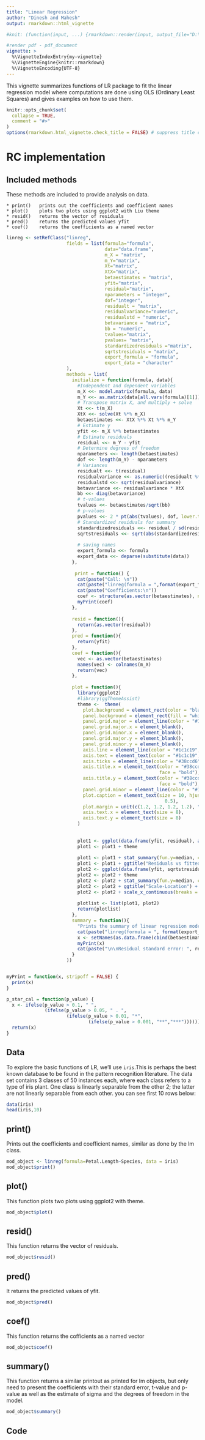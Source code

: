 ```yaml
---
title: "Linear Regression"
author: "Dinesh and Mahesh"
output: rmarkdown::html_vignette

#knit: (function(input, ...) {rmarkdown::render(input, output_file="D:\Linkoping University\Year1\Sem1\Period 1\Lab4_repo\vignettes\LR.html")})

#render pdf - pdf_document
vignette: >
  %\VignetteIndexEntry{my-vignette}
  %\VignetteEngine{knitr::rmarkdown}
  %\VignetteEncoding{UTF-8}
---
```

This vignette summarizes functions of LR package to fit the linear regression model where computations are done using OLS (Ordinary Least Squares) and gives examples on how to use them.

```r
knitr::opts_chunk$set(
  collapse = TRUE,
  comment = "#>"
)
options(rmarkdown.html_vignette.check_title = FALSE) # suppress title check

```


# RC implementation

## Included methods

These methods are included to provide analysis on data.

    * print()   prints out the coefficients and coefficient names
    * plot()    plots two plots using ggplot2 with Liu theme
    * resid()   returns the vector of residuals 
    * pred()    returns the predicted values yfit
    * coef()    returns the coefficients as a named vector

```r
linreg <- setRefClass("linreg",
                      fields = list(formula="formula",
                                    data="data.frame",
                                    m_X = "matrix",
                                    m_Y="matrix",
                                    Xt="matrix",
                                    XtX="matrix",
                                    betaestimates = "matrix",
                                    yfit="matrix",
                                    residual="matrix",
                                    nparameters = "integer",
                                    dof="integer",
                                    residualt = "matrix",
                                    residualvariance="numeric",
                                    residualstd = "numeric",
                                    betavariance = "matrix",
                                    bb = "numeric",
                                    tvalues="matrix",
                                    pvalues= "matrix",
                                    standardizedresiduals ="matrix",
                                    sqrtstresiduals = "matrix",
                                    export_formula = "formula",
                                    export_data = "character"
                      ),
                      methods = list(
                        initialize = function(formula, data){
                          #Independent and dependent variables
                          m_X <<- model.matrix(formula, data)
                          m_Y <<- as.matrix(data[all.vars(formula)[1]])
                          # Transpose matrix X, and multiply + solve
                          Xt <<- t(m_X)
                          XtX <<- solve(Xt %*% m_X)
                          betaestimates <<- XtX %*% Xt %*% m_Y
                          # Estimate y
                          yfit <<- m_X %*% betaestimates
                          # Estimate residuals
                          residual <<- m_Y - yfit
                          # Determine degrees of freedom
                          nparameters <<- length(betaestimates)
                          dof <<- length(m_Y) - nparameters
                          # Variances
                          residualt <<- t(residual)
                          residualvariance <<- as.numeric((residualt %*% residual) / dof)
                          residualstd <<- sqrt(residualvariance)
                          betavariance <<- residualvariance * XtX
                          bb <<- diag(betavariance)
                          # t-values
                          tvalues <<- betaestimates/sqrt(bb)
                          # p-values
                          pvalues <<- 2 * pt(abs(tvalues), dof, lower.tail = FALSE)
                          # Standardized residuals for summary
                          standardizedresiduals <<- residual / sd(residual)
                          sqrtstresiduals <<- sqrt(abs(standardizedresiduals))
                          
                          # saving names
                          export_formula <<- formula
                          export_data <<- deparse(substitute(data))
                        },
                        
                         print = function() {
                          cat(paste("Call: \n"))
                          cat(paste("linreg(formula = ",format(export_formula), ", data = ", export_data, ")\n\n", sep = ""))
                          cat(paste("Coefficients:\n"))
                          coef <- structure(as.vector(betaestimates), names= row.names(betaestimates))
                          myPrint(coef)
                        },
                        
                        resid = function(){
                          return(as.vector(residual))
                        },
                        pred = function(){
                          return(yfit)
                        },
                        coef = function(){
                          vec <- as.vector(betaestimates)
                          names(vec) <- colnames(m_X)
                          return(vec)
                        },
                        
                        plot = function(){
                          library(ggplot2)
                          #library(ggThemeAssist)
                          theme <-  theme(
                            plot.background = element_rect(color = "black"),
                            panel.background = element_rect(fill = "white", color = NA),
                            panel.grid.major = element_line(color = "#1c1c19", size = 0.5),
                            panel.grid.major.x = element_blank(),
                            panel.grid.minor.x = element_blank(),
                            panel.grid.major.y = element_blank(),
                            panel.grid.minor.y = element_blank(),
                            axis.line = element_line(color = "#1c1c19", size = 0.5),
                            axis.text = element_text(color = "#1c1c19", size = 6),
                            axis.ticks = element_line(color = "#38ccd6", size = 0.5),
                            axis.title.x = element_text(color = "#38ccd6", size = 14,
                                                        face = "bold"),
                            axis.title.y = element_text(color = "#38ccd6", size = 14,
                                                        face = "bold"),
                            panel.grid.minor = element_line(color = "#1c1c19", size = 5),
                            plot.caption = element_text(size = 10, hjust =
                                                          0.5),
                            plot.margin = unit(c(1.2, 1.2, 1.2, 1.2), "cm"),
                            axis.text.x = element_text(size = 8),
                            axis.text.y = element_text(size = 8)
                          )
        
                          
                          plot1 <- ggplot(data.frame(yfit, residual), aes(y=residual, x=yfit)) + geom_point(shape=21, size=3, colour="black", fill="white")
                          plot1 <- plot1 + theme
                          
                          plot1 <- plot1 + stat_summary(fun.y=median, colour="red", geom="line", aes(group = 1))
                          plot1 <- plot1 + ggtitle("Residuals vs fitted") + xlab(paste("Fitted Values \n", "linreg(", format(export_formula), ")"))
                          plot2 <- ggplot(data.frame(yfit, sqrtstresiduals), aes(y=sqrtstresiduals, x=yfit)) + geom_point(alpha = 0.6, shape=21, size=3, colour="black", fill="white")
                          plot2 <- plot2 + theme
                          plot2 <- plot2 + stat_summary(fun.y=median, colour="red", geom="line", aes(group = 1))
                          plot2 <- plot2 + ggtitle("Scale-Location") + xlab(paste("Fitted Values \n", "linreg(", format(export_formula), ")"))
                          plot2 <- plot2 + scale_x_continuous(breaks = seq(0.0, 1.5, by= 0.5))
                          
                          plotlist <- list(plot1, plot2)
                          return(plotlist)
                        },
                        summary = function(){
                          "Prints the summary of linear regression model."
                          cat(paste("linreg(formula = ", format(export_formula), ", data = ", export_data, ") :\n\n ", sep = ""))
                          x <- setNames(as.data.frame(cbind(betaestimates,as.matrix(sqrt(bb)),tvalues, formatC(pvalues, format = "e", digits = 2), p_star_cal(pvalues))), c("Coefficients","Standard error","t values", "p values", ""))
                          myPrint(x)
                          cat(paste("\n\nResidual standard error: ", residualstd, " on ", dof, " degrees of freedom: ", sep = ""))
                        }
                      ))


myPrint = function(x, stripoff = FALSE) {
  print(x)
}

p_star_cal = function(p_value) {
  x <- ifelse(p_value > 0.1, " ",
              (ifelse(p_value > 0.05, " . ",
                      (ifelse(p_value > 0.01, "*",
                              (ifelse(p_value > 0.001, "**","***")))))))
  return(x)
}

```

## Data

To explore the basic functions of LR, we'll use ``` iris ```.This is perhaps the best known database to be found in the pattern recognition literature. The data set contains 3 classes of 50 instances each, where each class refers to a type of iris plant. One class is linearly separable from the other 2; the latter are not linearly separable from each other. you can see first 10 rows below:

```r
data(iris)
head(iris,10)
```           

## print()

Prints out the coefficients and coefficient names, similar as done by the lm class.

```r
mod_object <- linreg(formula=Petal.Length~Species, data = iris)
mod_object$print()
```

## plot()

This function plots two plots using ggplot2 with theme.

```r
mod_object$plot()
```

## resid()

This function returns the vector of residuals.

```r
mod_object$resid()
```

## pred()

It returns the  predicted values of yfit.

```r
mod_object$pred()
```

## coef()

This function returns the cofficients as a named vector

```r
mod_object$coef()
```

## summary()

This function returns a similar printout as printed for lm objects, but only need to present the coefficients with their standard error, t-value and p-value as well as the estimate of sigma and the degrees
of freedom in the model.

```r
mod_object$summary()
```

## Code

```r

```




